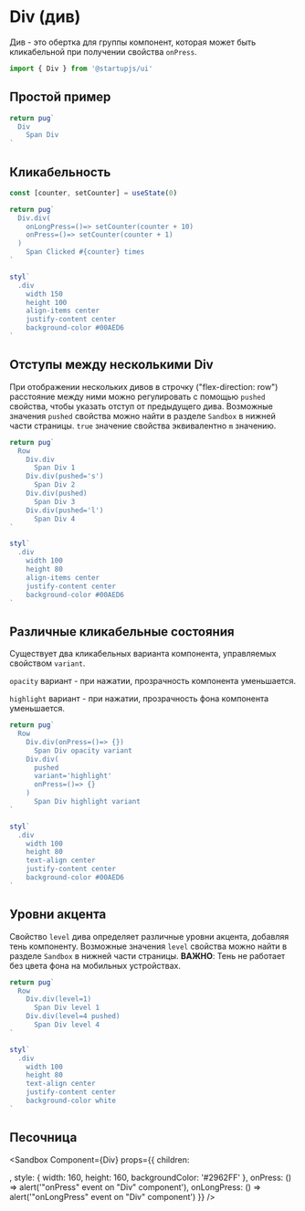 
# Div (див)

Див - это обертка для группы компонент, которая может быть кликабельной при получении свойства `onPress`.

```jsx
import { Div } from '@startupjs/ui'
```

## Простой пример
```jsx example
return pug`
  Div
    Span Div
`
```

## Кликабельность

```jsx example
const [counter, setCounter] = useState(0)

return pug`
  Div.div(
    onLongPress=()=> setCounter(counter + 10)
    onPress=()=> setCounter(counter + 1)
  )
    Span Clicked #{counter} times
`

styl`
  .div
    width 150
    height 100
    align-items center
    justify-content center
    background-color #00AED6
`
```

## Отступы между несколькими Div

При отображении нескольких дивов в строчку ("flex-direction: row") расстояние между ними можно регулировать с помощью `pushed` свойства, чтобы указать отступ от предыдущего дива. Возможные значения `pushed` свойства можно найти в разделе `Sandbox` в нижней части страницы. `true` значение свойства эквивалентно `m` значению.

```jsx example
return pug`
  Row
    Div.div
      Span Div 1
    Div.div(pushed='s')
      Span Div 2
    Div.div(pushed)
      Span Div 3
    Div.div(pushed='l')
      Span Div 4
`

styl`
  .div
    width 100
    height 80
    align-items center
    justify-content center
    background-color #00AED6
`
```

## Различные кликабельные состояния

Существует два кликабельных варианта компонента, управляемых свойством `variant`.

`opacity` вариант - при нажатии, прозрачность компонента уменьшается.

`highlight` вариант - при нажатии, прозрачность фона компонента уменьшается.

```jsx example
return pug`
  Row
    Div.div(onPress=()=> {})
      Span Div opacity variant
    Div.div(
      pushed
      variant='highlight'
      onPress=()=> {}
    )
      Span Div highlight variant
`

styl`
  .div
    width 100
    height 80
    text-align center
    justify-content center
    background-color #00AED6
`
```

## Уровни акцента

Свойство `level` дива определяет различные уровни акцента, добавляя тень компоненту. Возможные значения `level` свойства можно найти в разделе `Sandbox` в нижней части страницы.
**ВАЖНО**: Тень не работает без цвета фона на мобильных устройствах.

```jsx example
return pug`
  Row
    Div.div(level=1)
      Span Div level 1
    Div.div(level=4 pushed)
      Span Div level 4
`

styl`
  .div
    width 100
    height 80
    text-align center
    justify-content center
    background-color white
`
```

## Песочница

<Sandbox
  Component={Div}
  props={{
    children: <Div styleName='child' />,
    style: { width: 160, height: 160, backgroundColor: '#2962FF' },
    onPress: () => alert('"onPress" event on "Div" component'),
    onLongPress: () => alert('"onLongPress" event on "Div" component')
  }}
/>
